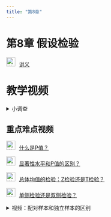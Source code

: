 ```yaml
---
title: "第8章"
---
```


# 第8章 假设检验

<img src="img/teacher.png" alt="讲义" style="width: 24px; height: 24px;margin-right: 10px">[讲义](https://lizongzhang.github.io/stat/chap8new.html)

# 教学视频

<details>
  <summary>小调查</summary>

![](img/chap7cloud1.png){.lightbox} 
![](img/chap7cloud2.png){.lightbox} 


</details>

## 重点难点视频


<img src="img/video.png" alt="讲义" style="width: 24px; height: 24px;margin-right: 10px">[什么是P值？](https://www.bilibili.com/video/BV1F64y1C7nq/?p=1) 

<img src="img/video.png" alt="讲义" style="width: 24px; height: 24px;margin-right: 10px">[显著性水平和P值的区别？](https://www.bilibili.com/video/BV1F64y1C7nq/?p=2) 

<img src="img/video.png" alt="讲义" style="width: 24px; height: 24px;margin-right: 10px">[总体均值的检验：Z检验还是T检验？](https://www.bilibili.com/video/BV1F64y1C7nq/?p=3) 

<img src="img/video.png" alt="讲义" style="width: 24px; height: 24px;margin-right: 10px">[单侧检验还是双侧检验？](https://www.bilibili.com/video/BV1F64y1C7nq/?p=4) 

<details>
  <summary>视频：配对样本和独立样本的区别</summary>


{{< video img/paired_samples.mp4 >}}
    
<details>

## Excel操作

<img src="img/video.png" alt="讲义" style="width: 24px; height: 24px;margin-right: 10px">[Excel 总体均值的Z检验：Z.test函数](https://www.bilibili.com/video/BV1L54y1r73w/)

<img src="img/video.png" alt="讲义" style="width: 24px; height: 24px;margin-right: 10px">[Excel 总体均值的T检验](https://www.bilibili.com/video/BV1uv411r7ws/)
        
<img src="img/video.png" alt="讲义" style="width: 24px; height: 24px;margin-right: 10px">[Excel 总体均值的T检验：P值法和临界值法](https://www.bilibili.com/video/BV1mr4y1w7yp/)

<img src="img/video.png" alt="讲义" style="width: 24px; height: 24px;margin-right: 10px">[Excel 两个总体方差比的F检验](https://www.bilibili.com/video/BV1Zr4y1F7jK/)

<img src="img/video.png" alt="讲义" style="width: 24px; height: 24px;margin-right: 10px">[Excel 两个总体均值是否相等的T检验](https://www.bilibili.com/video/BV16Z4y137HV/) 
        
<img src="img/video.png" alt="讲义" style="width: 24px; height: 24px;margin-right: 10px">[EXCEL 配对样本的T检验](https://www.bilibili.com/video/BV1mD4y1Q77U/) 

## SPSS操作

<img src="img/video.png" alt="讲义" style="width: 24px; height: 24px;margin-right: 10px">[单个总体参数的T检验](https://www.bilibili.com/video/BV1jZ4y1L7ne/)

<img src="img/video.png" alt="讲义" style="width: 24px; height: 24px;margin-right: 10px">[两个独立样本t检验](https://www.bilibili.com/video/BV1bi4y1j7Gc/)



<img src="img/video.png" alt="讲义" style="width: 24px; height: 24px;margin-right: 10px">[配对样本的t检验](https://www.bilibili.com/video/BV1Fy4y167rs)

# 教材习题

教材P163，练习题8.1和8.2任选一题, 8.3

教材P163, 练习题8.4, 8.6, 8.7任选两题

教材P163，练习题8.5

教材P163，练习题8.8

教材P164，练习题8.10

教材P157，例题8.15在Excel和SPSS中的实现

# 习题讲评

<img src="img/video.png" alt="讲义" style="width: 24px; height: 24px;margin-right: 10px">[第8章教材习题8.1-8.8](https://www.bilibili.com/video/BV1dM4y1t7Xw/)  

<img src="img/video.png" alt="讲义" style="width: 24px; height: 24px;margin-right: 10px">[第8章教材习题8.9-8.15](https://www.bilibili.com/video/BV12h411L74S/) 


# 学生习作讲评

<img src="img/link.png" style="width: 24px; height: 24px;margin-right: 10px"> [第8章教材习题学生习作点评](https://lizongzhang.github.io/statwithspss/chap8ex.html){target="_blank"}


# 拓展资源


<img src="img/link.png" style="width: 24px; height: 24px;margin-right: 10px">P值和临界值示意图 <https://www.geogebra.org/m/YRh9H3t5>{target="_blank"}



<img src="img/link.png" style="width: 24px; height: 24px;margin-right: 10px">总体比例的Z检验计算器 <https://www.geogebra.org/m/HyN7CxAc>{target="_blank"}



 